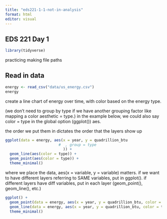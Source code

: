 ```yaml
---
title: "eds221-1-1-not-in-analysis"
format: html
editor: visual
---
```


## 

## EDS 221 Day 1

```r
library(tidyverse)
```

practicing making file paths

## Read in data

```r
energy <- read_csv("data/us_energy.csv")
energy
```

create a line chart of energy over time, with color based on the energy type.

(we don't need to group by type if we have another grouping factor like mapping a color aesthetic = type.) in the example below, we could also say color = type in the global option (ggplot()) aes.

the order we put them in dictates the order that the layers show up

```r
ggplot(data = energy, aes(x = year, y = quadrillion_btu
                        #  , group = type
                          )) +
  geom_line(aes(color = type)) +
  geom_point(aes(color = type)) +
  theme_minimal()
```

where we place the data, aes(x = variable, y = variable) matters. if we want to have different layers referring to SAME variables, put in ggplot(). if different layers have diff variables, put in each layer (geom_point(), geom_line(), etc.)

```r
ggplot() +
  geom_point(data = energy, aes(x = year, y = quadrillion_btu, color = type)) +
  geom_line(data = energy, aes(x = year, y = quadrillion_btu, color = type)) + 
  theme_minimal()
```
